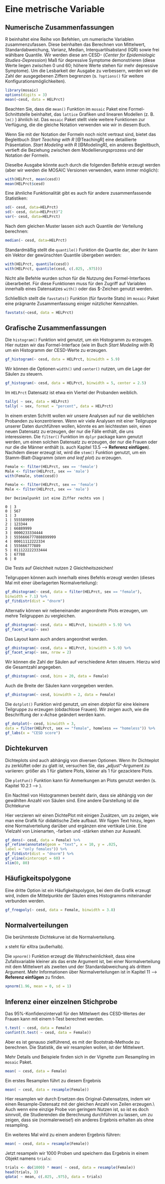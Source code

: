 # Eine metrische Variable
## Numerische Zusammenfassungen

R beinhaltet eine Reihe von Befehlen, um numerische Variablen zusammenzufassen. Diese beinhalten das Berechnen von Mittelwert, Standardabweichung, Varianz, Median,  Interquartilsabstand (IQR) sowie frei wählbare Quantile. Wir werden diese am CESD- (*Center for Epidemiologic Studies-Depression*) Maß für depressive Symptome demonstrieren (diese Werte liegen zwischen $0$ und $60$; höhere Werte stehen für mehr depressive Symptome).
Um die Lesbarkeit der Ausgabe zu verbessern, werden wir die Zahl der ausgegebenen Ziffern begrenzen (s. `?options()` für weitere Konfigurationsmöglichkeiten).

```r
library(mosaic)
options(digits = 3)
mean(~cesd, data = HELPrct)
```

Beachten Sie, dass die `mean()` Funktion im `mosaic` Paket eine Formel-Schnittstelle beinhaltet, das `lattice` Grafiken und linearen Modellen (z. B. `lm()` ) ähnlich ist. Das `mosaic` Paket stellt viele weitere Funktionen zur Verfügung, die die gleiche Notation verwenden wie wir in diesem Buch.

::: {.tiefereinsteigen data-latex=""}
Wenn Sie mit der Notation der Formeln noch nicht vertraut sind, bietet das Begleitbuch *Start Teaching with R* [@TeachingR] eine detaillierte Präsentation. *Start Modeling with R* [@ModelingR], ein anderes Begleitbuch, vertieft die Beziehung zwischen dem Modellierungsprozess und der Notation der Formeln.
:::

Dieselbe Ausgabe könnte auch durch die folgenden Befehle erzeugt werden (aber wir werden die MOSAIC Versionen verwenden, wann immer möglich):

```r
with(HELPrct, mean(cesd))
mean(HELPrct$cesd)
```

Eine ähnliche Funktionalität gibt es auch für andere zusammenfassende Statistiken:  

```r
sd(~ cesd, data=HELPrct)
sd(~ cesd, data=HELPrct)^2
var(~ cesd, data=HELPrct)
```

Nach dem gleichen Muster lassen sich auch Quantile der Verteilung berechnen:  

```r
median(~ cesd, data=HELPrct)
```

Standardmäßig stellt die `quantile()` Funktion die Quartile dar, aber ihr kann ein Vektor der gewünschten Quantile übergeben werden:  

```r
with(HELPrct, quantile(cesd))
with(HELPrct, quantile(cesd, c(.025, .975)))
```

::: {.achtung data-latex=""}
Nicht alle Befehle wurden schon für die Nutzung des Formel-Interfaces überarbeitet. Für diese Funktionen muss für den Zugriff auf Variablen innerhalb eines Datensatzes `with()` oder das \$-Zeichen genutzt werden.
:::

Schließlich stellt die `favstats()` Funktion (für favorite Stats) im `mosaic` Paket eine prägnante Zusammenfassung einiger nützlicher Kennzahlen.  

```r
favstats(~cesd, data = HELPrct)
```

## Grafische Zusammenfassungen
Die `histogram()` Funktion wird genutzt, um ein Histogramm zu erzeugen. Hier nutzen wir das Formel-Interface (wie im Buch *Start Modeling with R*) um ein Histogramm der CESD-Werte zu erzeugen.  

```r
gf_histogram(~ cesd, data = HELPrct, binwidth = 5.9)
```

Wir können die Optionen `width()` und `center()` nutzen, um die Lage der Säulen zu steuern.

```r
gf_histogram(~ cesd, data = HELPrct, binwidth = 5, center = 2.5)
```

Im `HELPrct` Datensatz ist etwa ein Viertel der Probanden weiblich.

```r
tally( ~ sex, data = HELPrct)
tally( ~ sex, format = "percent", data = HELPrct)
```

In einem ersten Schritt wollen wir unsere Analysen auf nur die weiblichen Probanden zu konzentrieren. Wenn wir viele Analysen mit einer Teilgruppe unserer Daten durchführen wollen, könnte es am leichtesten sein, einen neuen Datensatz zu erzeugen, der nur die Fälle enthält, die uns interessieren. Die `filter()` Funktion im `dplyr` package kann genutzt werden, um einen solchen Datensatz zu erzeugen, der nur die Frauen oder nur die die Männer enthält (s. auch Kapitel 13.5 --> **Referenz einfügen**). Nachdem dieser erzeugt ist, wird die `stem()` Funktion genutzt, um ein Stamm-Blatt-Diagramm (*stem and leaf plot*) zu erzeugen.  

```r
Female <- filter(HELPrct, sex == 'female')
Male <- filter(HELPrct, sex == 'male')
with(Female, stem(cesd))
```

```r
Female <- filter(HELPrct, sex == 'female')
Male <- filter(HELPrct, sex == 'male')
```

    Der Dezimalpunkt ist eine Ziffer rechts von |
    
    0 | 3
    0 | 567
    1 | 3
    1 | 555589999
    2 | 123344
    2 | 66889999
    3 | 0000233334444
    3 | 5556666777888899999
    4 | 00011112222334
    4 | 555666777889
    5 | 011122222333444
    5 | 67788
    6 | 0

:::{.achtung data-latex=""}
Die Tests auf Gleichheit nutzen 2 Gleichheitszeichen!
:::
    
Teilgruppen können auch innerhalb eines Befehls erzeugt werden (dieses Mal mit einer überlagerten Normalverteilung):

```r
gf_dhistogram(~ cesd, data = filter(HELPrct, sex == "female"),
binwidth = 7.1) %>%
gf_fitdistr(dist = "dnorm")
```

Alternativ können wir nebeneinander angeordnete Plots erzeugen, um mehre Teilgruppen zu vergleichen.

```r
gf_dhistogram(~ cesd, data = HELPrct, binwidth = 5.9) %>%
gf_facet_wrap(~ sex)
```

Das Layout kann auch anders angeordnet werden.

```r
gf_dhistogram(~ cesd, data = HELPrct, binwidth = 5.9) %>%
gf_facet_wrap(~ sex, nrow = 2)
```

Wir können die Zahl der Säulen auf verschiedene Arten steuern. Hierzu wird die Gesamtzahl angegeben.

```r
gf_dhistogram(~ cesd, bins = 20, data = Female)
```

Auch die Breite der Säulen kann vorgegeben werden.

```r
gf_dhistogram(~ cesd, binwidth = 2, data = Female)
```

Die `dotplot()` Funktion wird genutzt, um einen *dotplot* für eine kleinere Teilgruppe zu erzeugen (obdachlose Frauen). Wir zeigen auch, wie die Beschriftung der x-Achse geändert werden kann.

```r
gf_dotplot(~ cesd, binwidth = 3,
data = filter(HELPrct, sex == "female", homeless == "homeless")) %>%
gf_labs(x = "CESD score")
```


## Dichtekurven

:::{.note data-latex=""}
Dichteplots sind auch abhängig von diversen Optionen. Wenn Ihr Dichteplot zu zerklüftet oder zu glatt ist, versuchen Sie, das „adjust“-Argument zu variieren: größer als 1 für glattere Plots, kleiner als 1 für gezacktere Plots.
:::

:::{.tiefereinsteigen data-latex=""}
Die `plotFun()` Funktion kann für Anmerkungen an Plots genutzt werden (s. Kapitel 10.2.1 --> \textbf{Referenz einfügen}).
:::

Ein Nachteil von Histogrammen besteht darin, dass sie abhängig von der gewählten Anzahl von Säulen sind. Eine andere Darstellung ist die Dichtekurve

Hier verzieren wir einen DichtePlot mit einigen Zusätzen, um zu zeigen, wie man eine Grafik für didaktische Ziele aufbaut. Wir fügen Text hinzu, legen eine Normalverteilung darüber und ergänzen eine vertikale Linie. Eine Vielzahl von Linienarten, -farben und -stärken stehen zur Auswahl.

```r
gf_dens(~ cesd, data = Female) %>%
gf_refine(annotate(geom = "text", x = 10, y = .025,
label = "only females")) %>%
gf_fitdistr(dist = "dnorm") %>%
gf_vline(xintercept = 60) +
xlim(0, 80)
```


## Häufigkeitspolygone
Eine dritte Option ist ein Häufigkeitspolygon, bei dem die Grafik erzeugt wird, indem die Mittelpunkte der Säulen eines Histogramms miteinander verbunden werden.

```r
gf_freqpoly(~ cesd, data = Female, binwidth = 3.8)
```


## Normalverteilungen
Die berühmteste Dichtekurve ist die Normalverteilung.

:::{.hinweis data-latex=""}
x steht für eXtra (außerhalb).
:::

Die `xpnorm()` Funktion erzeugt die Wahrscheinlichkeit, dass eine Zufallsvariable kleiner als das erste Argument ist, bei einer Normalverteilung mit dem Mittelwert als zweiten und der Standardabweichung als drittem Argument. Mehr Informationen über Normalverteilungen ist in Kapitel 11 --> **Referenz einfügen** zu finden.

```r
xpnorm(1.96, mean = 0, sd = 1)
```


## Inferenz einer einzelnen Stichprobe {#bootstrap}
Das 95%-Konfidenzintervall für den Mittelwert des CESD-Wertes der Frauen kann mit einem t-Test berechnet werden.

```r
t.test( ~ cesd, data = Female)
confint(t.test( ~ cesd, data = Female))
```

Aber es ist genauso zielführend, es mit der Bootstrab-Methode zu berechnen. Die Statistik, die wir resamplen wollen, ist der Mittelwert.

:::{.tiefereinsteigen data-latex=""}
Mehr Details und Beispiele finden sich in der Vignette zum Resampling im `mosaic` Paket.
:::

```r
mean( ~ cesd, data = Female)
```

Ein erstes Resamplen führt zu diesem Ergebnis

```r
mean( ~ cesd, data = resample(Female))
```

:::{.hinweis data-latex=""}
Hier resamplen wir durch Ersetzen des Original-Datensatzes, indem wir einen Resample-Datensatz mit der gleichen Anzahl von Zeilen erzeugen.\\
Auch wenn eine einzige Probe von geringem Nutzen ist, so ist es doch sinnvoll, die Studierenden die Berechnung durchführen zu lassen, um zu zeigen, dass sie (normalerweise!) ein anderes Ergebnis erhalten als ohne resampling.
:::

Ein weiteres Mal wird zu einem anderen Ergebnis führen:

```r
mean( ~ cesd, data = resample(Female))
```

Jetzt resampeln wir 1000 Proben und speichern das Ergebnis in einem Objekt namens `trials`:

```r
trials <- do(1000) * mean( ~ cesd, data = resample(Female))
head(trials, 3)
qdata( ~ mean, c(.025, .975), data = trials)
```